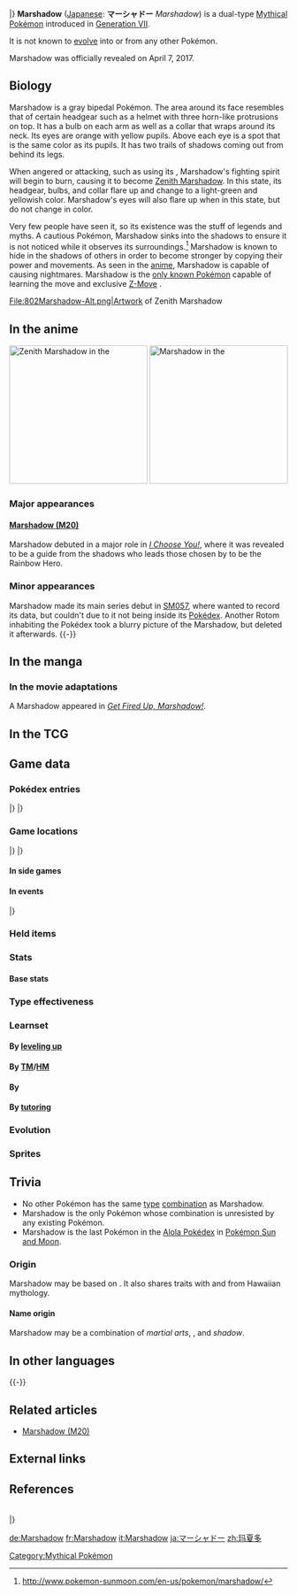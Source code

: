 {{PokémonPrevNext/Head|type=Fighting|type2=Ghost}}
{{PokémonPrevNext/Pokémon|type=Fighting|prevnum=801|prev=Magearna|nextnum=803|next=Poipole|roundleft=tl|roundright=tr}}
{{PokémonPrevNext/Disambig|species=Marshadow}}
|}
{{Pokémon Infobox
|name=Marshadow
|jname=マーシャドー
|jtranslit=Māshadō
|tmname=Marshadow
|802Marshadow.png
|ndex=802
|type1=Fighting
|type2=Ghost
|category=Gloomdweller
|height-ftin=2'04"
|height-m=0.7
|weight-lbs=48.9
|weight-kg=22.2
|adex=302
|abilitylayout=1
|ability1=Technician
|egggroupn=0
|egggroup1=Undiscovered
|eggcycles=120
|evtotal=3
|evat=2
|evsp=1
|expyield=120
|lv100exp=1,250,000
|gendercode=255
|color=Gray
|catchrate=3
|body=12
|pokefordex=marshadow
|generation=7
|friendship=0
}}
'''Marshadow''' ([[List of Japanese Pokémon names|Japanese]]: '''マーシャドー''' ''Marshadow'') is a dual-type {{2t|Fighting|Ghost}} [[Mythical Pokémon]] introduced in [[Generation VII]].

It is not known to [[Evolution|evolve]] into or from any other Pokémon.

Marshadow was officially revealed on April 7, 2017.

==Biology==
Marshadow is a gray bipedal Pokémon. The area around its face resembles that of certain headgear such as a helmet with three horn-like protrusions on top. It has a bulb on each arm as well as a collar that wraps around its neck. Its eyes are orange with yellow pupils. Above each eye is a spot that is the same color as its pupils. It has two trails of shadows coming out from behind its legs.

When angered or attacking, such as using its {{m|Soul-Stealing 7-Star Strike|exclusive Z-Move}}, Marshadow's fighting spirit will begin to burn, causing it to become [[List of Pokémon with form differences#Marshadow|Zenith Marshadow]]. In this state, its headgear, bulbs, and collar flare up and change to a light-green and yellowish color. Marshadow's eyes will also flare up when in this state, but do not change in color.

Very few people have seen it, so its existence was the stuff of legends and myths. A cautious Pokémon, Marshadow sinks into the shadows to ensure it is not noticed while it observes its surroundings.<ref>http://www.pokemon-sunmoon.com/en-us/pokemon/marshadow/</ref> Marshadow is known to hide in the shadows of others in order to become stronger by copying their power and movements. As seen in the [[M20|anime]], Marshadow is capable of causing nightmares. Marshadow is the [[Signature move|only known Pokémon]] capable of learning the move {{m|Spectral Thief}} and exclusive [[Z-Move]] {{m|Soul-Stealing 7-Star Strike}}.

<gallery perrow>
File:802Marshadow-Alt.png|Artwork of Zenith Marshadow
</gallery>

==In the anime==
[[File:Marshadow flared up M20.png|thumb|right|250px|Zenith Marshadow in the {{pkmn|anime}}]]
[[File:Marshadow M20.png|thumb|left|250px|Marshadow in the {{pkmn|anime}}]]
===Major appearances===
====[[Marshadow (M20)]]====
Marshadow debuted in a major role in ''[[M20|I Choose You!]]'', where it was revealed to be a guide from the shadows who leads those chosen by {{an|Ho-Oh}} to be the Rainbow Hero.

===Minor appearances===
Marshadow made its main series debut in [[SM057]], where {{Rotom}} wanted to record its data, but couldn't due to it not being inside its [[Rotom Pokédex|Pokédex]]. Another Rotom inhabiting the Pokédex took a blurry picture of the Marshadow, but deleted it afterwards. 
{{-}}

==In the manga==
===In the movie adaptations===
A Marshadow appeared in ''[[Get Fired Up, Marshadow! (manga)|Get Fired Up, Marshadow!]]''.

==In the TCG==
{{main|Marshadow (TCG)}}

==Game data==
===Pokédex entries===
{{Dex/Header|type=Fighting|type2=Ghost}}
{{Dex/NA|gen=VII}}
{{Dex/Gen|gen=VII}}
{{Dex/Entry1|v=Sun|entry=Able to conceal itself in shadows, it never appears before humans, so its very existence was the stuff of myth.}}
{{Dex/Entry1|v=Moon|entry=It lurks in the shadows of others, copying their movements and powers. This Pokémon is craven and cowering.}}
{{Dex/Entry1|v=Ultra Sun|entry=It slips into the shadows of others and mimics their powers and movements. As it improves, it becomes stronger than those it's imitating.}}
{{Dex/Entry1|v=Ultra Moon|entry=It sinks into the shadows of people and Pokémon, where it can understand their feelings and copy their capabilities.}}
|}
|}
{{Dex/Footer}}

===Game locations===
{{Availability/Header|type=Fighting|type2=Ghost}}
{{Availability/NA|gen=VII}}
{{Availability/Gen|gen=VII}}
{{Availability/Entry2/None|v=Sun|v2=Moon|area={{pkmn2|Event}}}}
{{Availability/Entry2/None|v=Ultra Sun|v2=Ultra Moon}}
|}
|}
{{Availability/Footer}}

====In side games====

====In events====
{{eventAvail/h|Region|type=Fighting|type2=Ghost}}
{{eventAvail|{{gameabbrev7|SM}}|Mount Tensei Marshadow|All|Japan|50|July 2, 2017<br>July 15 to September 30, 2017|link=List of local event Pokémon distributions in Generation VII#Mount Tensei Marshadow}}
{{eventAvail|{{gameabbrev7|SM}}|Mount Tensei Marshadow|PAL region|Online|50|September 30, 2017 to February 23, 2018|link=List of PAL region serial code event Pokémon distributions in Generation VII#Mount Tensei Marshadow}}
{{eventAvail|{{gameabbrev7|SM}}|Mount Tensei Marshadow|American region|Online|50|October 9, 2017 to February 23, 2018|link=List of American region serial code event Pokémon distributions in Generation VII#Mount Tensei Marshadow}}
{{eventAvail|{{gameabbrev7|USUM}}|Mount Tensei Marshadow|Japanese region|Online|50|November 17, 2017 to February 16, 2018|link=List of Japanese region serial code event Pokémon distributions in Generation VII#Asian Mount Tensei Marshadow}}
{{eventAvail|{{gameabbrev7|USUM}}|Mount Tensei Marshadow|American region|Online|50|November 17, 2017 to February 16, 2018|link=List of American region serial code event Pokémon distributions in Generation VII#Asian Mount Tensei Marshadow}}
{{eventAvail|{{gameabbrev7|USUM}}|Mount Tensei Marshadow|PAL region|Online|50|November 17, 2017 to February 16, 2018|link=List of PAL region serial code event Pokémon distributions in Generation VII#Asian Mount Tensei Marshadow}}
{{eventAvail|{{gameabbrev7|USUM}}|Mount Tensei Marshadow|Taiwanese region|Online|50|November 17, 2017 to February 16, 2018|link=List of Taiwanese region serial code event Pokémon distributions in Generation VII#Mount Tensei Marshadow}}
|}

===Held items===

===Stats===
====Base stats====
{{Stats
|type=Fighting
|type2=Ghost
|HP=90
|Attack=125
|Defense=80
|SpAtk=90
|SpDef=90
|Speed=125}}

===Type effectiveness===
{{TypeEffectiveness
|type1=Fighting
|type2=Ghost
|Normal=0
|Fighting=0
|Flying=200
|Poison=50
|Ground=100
|Rock=50
|Bug=25
|Ghost=200
|Steel=100
|Fire=100
|Water=100
|Grass=100
|Electric=100
|Psychic=200
|Ice=100
|Dragon=100
|Dark=100
|Fairy=200
|notes=yes
|ghost=yes
|newnormal=1
|newfighting=1}}

===Learnset===
====By [[Level|leveling up]]====
{{learnlist/levelh/7|Marshadow|Fighting|Ghost|7}}
{{learnlist/level7|1|Laser Focus|Normal|Status|—|—|30}}
{{learnlist/level7|1|Assurance|Dark|Physical|60|100|10}}
{{learnlist/level7|1|Fire Punch|Fire|Physical|75|100|15}}
{{learnlist/level7|1|Thunder Punch|Electric|Physical|75|100|15}}
{{learnlist/level7|1|Ice Punch|Ice|Physical|75|100|15}}
{{learnlist/level7|1|Drain Punch|Fighting|Physical|75|100|10||'''}}
{{learnlist/level7|1|Counter|Fighting|Physical|—|100|20}}
{{learnlist/level7|1|Pursuit|Dark|Physical|40|100|20}}
{{learnlist/level7|1|Shadow Sneak|Ghost|Physical|40|100|30||'''}}
{{learnlist/level7|5|Force Palm|Fighting|Physical|60|100|10||'''}}
{{learnlist/level7|11|Feint|Normal|Physical|30|100|10}}
{{learnlist/level7|15|Rolling Kick|Fighting|Physical|60|85|15||'''}}
{{learnlist/level7|20|Copycat|Normal|Status|—|—|20}}
{{learnlist/level7|26|Shadow Punch|Ghost|Physical|60|—|20||'''}}
{{learnlist/level7|30|Role Play|Psychic|Status|—|—|10}}
{{learnlist/level7|35|Jump Kick|Fighting|Physical|100|95|10||'''}}
{{learnlist/level7|41|Psych Up|Normal|Status|—|—|10}}
{{learnlist/level7|45|Spectral Thief|Ghost|Physical|90|100|10||'''}}
{{learnlist/level7|50|Close Combat|Fighting|Physical|120|100|5||'''}}
{{learnlist/level7|56|Sucker Punch|Dark|Physical|70|100|5}}
{{learnlist/level7|60|Endeavor|Normal|Physical|—|100|5}}
{{learnlist/levelf/7|Marshadow|Fighting|Ghost|7}}

====By [[TM]]/[[HM]]====
{{learnlist/tmh/7|Marshadow|Fighting|Ghost|7}}
{{learnlist/tm7|TM01|Work Up|Normal|Status|—|—|30}}
{{learnlist/tm7|TM04|Calm Mind|Psychic|Status|—|—|20}}
{{learnlist/tm7|TM06|Toxic|Poison|Status|—|90|10}}
{{learnlist/tm7|TM08|Bulk Up|Fighting|Status|—|—|20}}
{{learnlist/tm7|TM10|Hidden Power|Normal|Special|60|100|15}}
{{learnlist/tm7|TM17|Protect|Normal|Status|—|—|10}}
{{learnlist/tm7|TM21|Frustration|Normal|Physical|—|100|20}}
{{learnlist/tm7|TM23|Smack Down|Rock|Physical|50|100|15}}
{{learnlist/tm7|TM27|Return|Normal|Physical|—|100|20}}
{{learnlist/tm7|TM30|Shadow Ball|Ghost|Special|80|100|15||'''}}
{{learnlist/tm7|TM31|Brick Break|Fighting|Physical|75|100|15||'''}}
{{learnlist/tm7|TM32|Double Team|Normal|Status|—|—|15}}
{{learnlist/tm7|TM39|Rock Tomb|Rock|Physical|60|95|15}}
{{learnlist/tm7|TM42|Facade|Normal|Physical|70|100|20}}
{{learnlist/tm7|TM44|Rest|Psychic|Status|—|—|10}}
{{learnlist/tm7|TM46|Thief|Dark|Physical|60|100|25}}
{{learnlist/tm7|TM47|Low Sweep|Fighting|Physical|65|100|20||'''}}
{{learnlist/tm7|TM48|Round|Normal|Special|60|100|15}}
{{learnlist/tm7|TM49|Echoed Voice|Normal|Special|40|100|15}}
{{learnlist/tm7|TM52|Focus Blast|Fighting|Special|120|70|5||'''}}
{{learnlist/tm7|TM54|False Swipe|Normal|Physical|40|100|40}}
{{learnlist/tm7|TM56|Fling|Dark|Physical|—|100|10}}
{{learnlist/tm7|TM61|Will-O-Wisp|Fire|Status|—|85|15}}
{{learnlist/tm7|TM62|Acrobatics|Flying|Physical|55|100|15}}
{{learnlist/tm7|TM65|Shadow Claw|Ghost|Physical|70|100|15||'''}}
{{learnlist/tm7|TM66|Payback|Dark|Physical|50|100|10}}
{{learnlist/tm7|TM68|Giga Impact|Normal|Physical|150|90|5}}
{{learnlist/tm7|TM71|Stone Edge|Rock|Physical|100|80|5}}
{{learnlist/tm7|TM77|Psych Up|Normal|Status|—|—|10}}
{{learnlist/tm7|TM80|Rock Slide|Rock|Physical|75|90|10}}
{{learnlist/tm7|TM84|Poison Jab|Poison|Physical|80|100|20}}
{{learnlist/tm7|TM86|Grass Knot|Grass|Special|—|100|20}}
{{learnlist/tm7|TM87|Swagger|Normal|Status|—|85|15}}
{{learnlist/tm7|TM88|Sleep Talk|Normal|Status|—|—|10}}
{{learnlist/tm7|TM90|Substitute|Normal|Status|—|—|10}}
{{learnlist/tm7|TM100|Confide|Normal|Status|—|—|20}}
{{learnlist/tmf/7|Marshadow|Fighting|Ghost|7}}

====By {{pkmn|breeding}}====
{{Learnlist/breedh/7|Marshadow|Fighting|Ghost|7}}
{{Learnlist/breed7null}}
{{Learnlist/breedf/7|Marshadow|Fighting|Ghost|7}}

====By [[Move Tutor|tutoring]]====
{{learnlist/tutorh/7|Marshadow|Fighting|Ghost|7}}
{{learnlist/tutor7|Bounce|Flying|Physical|85|85|5|||no|yes}}
{{learnlist/tutor7|Drain Punch|Fighting|Physical|75|100|10||'''|no|yes}}
{{learnlist/tutor7|Endeavor|Normal|Physical|—|100|5|||no|yes}}
{{learnlist/tutor7|Fire Punch|Fire|Physical|75|100|15|||no|yes}}
{{learnlist/tutor7|Focus Punch|Fighting|Physical|150|100|20||'''|no|yes}}
{{learnlist/tutor7|Foul Play|Dark|Physical|95|100|15|||no|yes}}
{{learnlist/tutor7|Ice Punch|Ice|Physical|75|100|15|||no|yes}}
{{learnlist/tutor7|Iron Head|Steel|Physical|80|100|15|||no|yes}}
{{learnlist/tutor7|Knock Off|Dark|Physical|65|100|20|||no|yes}}
{{learnlist/tutor7|Laser Focus|Normal|Status|—|—|30|||no|yes}}
{{learnlist/tutor7|Last Resort|Normal|Physical|140|100|5|||no|yes}}
{{learnlist/tutor7|Low Kick|Fighting|Physical|—|100|20||'''|no|yes}}
{{learnlist/tutor7|Outrage|Dragon|Physical|120|100|10|||no|yes}}
{{learnlist/tutor7|Role Play|Psychic|Status|—|—|10|||no|yes}}
{{learnlist/tutor7|Snatch|Dark|Status|—|—|10|||no|yes}}
{{learnlist/tutor7|Snore|Normal|Special|50|100|15|||no|yes}}
{{learnlist/tutor7|Superpower|Fighting|Physical|120|100|5||'''|no|yes}}
{{learnlist/tutor7|Throat Chop|Dark|Physical|80|100|15|||no|yes}}
{{learnlist/tutor7|Thunder Punch|Electric|Physical|75|100|15|||no|yes}}
{{learnlist/tutor7|Zen Headbutt|Psychic|Physical|80|90|15|||no|yes}}
{{learnlist/tutorf/7|Marshadow|Fighting|Ghost|7}}
<!--
===Side game data===-->

===Evolution===
{{Evobox-1
|type1=Fighting
|type2=Ghost
|pictype=art
|no1=802
|name1=Marshadow
|type1-1=Fighting
|type2-1=Ghost}}

===Sprites===
{{Spritebox/Header|type=Fighting|type2=Ghost}}
{{Spritebox/NA|gen=VII}}
{{Spritebox/7|ndex=802}}
{{Spritebox/Footer|802|Marshadow}}

==Trivia==
* No other Pokémon has the same [[type]] [[List of Pokémon with unique type combinations|combination]] as Marshadow.
* Marshadow is the only Pokémon whose {{STAB}} combination is unresisted by any existing Pokémon.
* Marshadow is the last Pokémon in the [[List of Pokémon by Alola Pokédex number (Sun and Moon)|Alola Pokédex]] in [[Pokémon Sun and Moon]].

===Origin===
Marshadow may be based on {{wp|shadowboxing}}. It also shares traits with {{wp|Nightmarchers}} and {{wp|Menehune}} from Hawaiian mythology.

====Name origin====
<!--Do NOT add Mars as a potential origin. Marshadow is a coward, Mars is not.-->
Marshadow may be a combination of ''martial arts'', ''{{wp|nightmarchers|nightmarcher}}'', and ''shadow''.

==In other languages==
{{Other languages|type=Fighting|type2=Ghost
|ja=マーシャドー ''Marshadow''|jameaning=From ''martial arts'' and ''shadow''
|fr=Marshadow|frmeaning=Same as English name
|es=Marshadow|esmeaning=Same as English name
|de=Marshadow|demeaning=Same as English name
|it=Marshadow|itmeaning=Same as English name
|ko=마샤도 ''Masyado''|komeaning=Transliteration of Japanese name
|zh_cmn=瑪夏多 / 玛夏多 ''Mǎxiàduō''|zh_cmnmeaning=Transliteration of Japanese name
|zh_yue=瑪夏多 ''Máhahdō''|zh_yuemeaning=Mandarin-based transliteration of Japanese name
|ru=Маршадоу ''Marshadou''|rumeaning=Transcription of English name
}}
{{-}}

==Related articles==
* [[Marshadow (M20)]]
<!--
==Notes==
<references/>-->

==External links==

==References==
<references/>
{{Legendary Pokémon}}
{{EventExclusive}}<br>
{{PokémonPrevNext/Head|type=Fighting|type2=Ghost}}
{{PokémonPrevNext/Pokémon|type=Fighting|prevnum=801|prev=Magearna|nextnum=803|next=Poipole}}
|}
{{Project Pokédex notice}}

[[Category:Mythical Pokémon]]

[[de:Marshadow]]
[[fr:Marshadow]]
[[it:Marshadow]]
[[ja:マーシャドー]]
[[zh:玛夏多]]